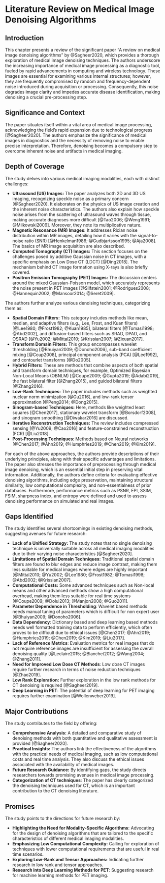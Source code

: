 # Literature Review on Medical Image Denoising Algorithms

## Introduction

This chapter presents a review of the significant paper "A review on medical image denoising algorithms" by @Sagheer2020, which provides a thorough exploration of medical image denoising techniques. The authors underscore the increasing importance of medical image processing as a diagnostic tool, fueled by rapid advancements in computing and wireless technology. These images are essential for examining various internal structures; however, they are frequently compromised by random and frequency-dependent noise introduced during acquisition or processing. Consequently, this noise degrades image clarity and impedes accurate disease identification, making denoising a crucial pre-processing step.

## Significance and Context

The paper situates itself within a vital area of medical image processing, acknowledging the field's rapid expansion due to technological progress \[@Sagheer2020]. The authors emphasize the significance of medical images in diagnostics and the necessity of removing noise to enable precise interpretation. Therefore, denoising becomes a compulsory step to overcome inherent noise and artifacts in medical imaging.

## Depth of Coverage

The study delves into various medical imaging modalities, each with distinct challenges:

*   **Ultrasound (US) Images:** The paper analyzes both 2D and 3D US imaging, recognizing speckle noise as a primary concern \[@Sagheer2020]. It elaborates on the physics of US image creation and the inherent noise characteristics. The authors also explain how speckle noise arises from the scattering of ultrasound waves through tissue, making accurate diagnoses more difficult \[@Tao2006; @Weng1991; @Milkowski2009]. Moreover, they note its multiplicative nature.
*   **Magnetic Resonance (MR) Images:**  It addresses Rician noise distribution within MR images, detailing how it varies with the signal-to-noise ratio (SNR) \[@Henkelman1986; @Gudbjartsson1995; @Aja2008]. The basics of MR image acquisition are also described.
*   **Computed Tomography (CT) Images:** This section focuses on the challenges posed by additive Gaussian noise in CT images, with a specific emphasis on Low Dose CT (LDCT) \[@Ding2018]. The mechanism behind CT image formation using X-rays is also briefly covered.
*   **Positron Emission Tomography (PET) Images:** The discussion centers around the mixed Gaussian-Poisson model, which accurately represents the noise present in PET images \[@Slifstein2001; @Rodrigues2008; @Hannequin2002; @Mansoor2014; @Seret2009].

The authors further analyze various denoising techniques, categorizing them as:

*   **Spatial Domain Filters:** This category includes methods like mean, median, and adaptive filters (e.g., Lee, Frost, and Kuan filters) \[@Lee1980; @Frost1982; @Kuan1985], bilateral filters \[@Tomasi1998; @Abd2002], and diffusion-based filters such as SRAD, DPAD, and OSRAD \[@Yu2002; @Mittal2010; @Krissian2007; @Zixuan2017].
*   **Transform Domain Filters:** This group encompasses wavelet thresholding \[@Bhuiyan2009; @Donoho2006], sub-band coefficient mixing \[@Coup2008], principal component analysis (PCA) \[@Lee1992], and contourlet transforms \[@Do2005].
*   **Hybrid Filters:** These are methods that combine aspects of both spatial and transform domain techniques, for example, Optimized Bayesian Non-Local Means (OBNLM) \[@Coupe2009; @Gupta2019; @Adabi2019], the fast bilateral filter \[@Zhang2015], and guided bilateral filters \[@Zhang2016].
*   **Low-Rank Techniques:** The paper includes methods such as weighted nuclear norm minimization \[@Gu2016], and low-rank tensor approximation \[@Peng2014; @Dong2015].
*   **Sinogram-based Techniques:**  Here, methods like weighted least squares \[@Chen2017], stationary wavelet transform \[@Borsdorf2008], and sinogram smoothing \[@Diwakar2016] are discussed.
*   **Iterative Reconstruction Techniques:**  The review includes compressed sensing \[@Yu2009; @Cao2016] and feature-constrained reconstruction (FCR) \[@Liu2018].
*  **Post-Processing Techniques**: Methods based on Neural networks \[@Chen2017; @Ahn2019; @Humphries2019; @Chen2019; @Kim2019].

For each of the above approaches, the authors provide descriptions of their underlying principles, along with their specific advantages and limitations. The paper also stresses the importance of preprocessing through medical image denoising, which is an essential initial step in preserving vital information. Additionally, the authors define criteria for evaluating effective denoising algorithms, including edge preservation, maintaining structural similarity, low computational complexity, and non-essentialness of prior databases. Furthermore, performance metrics such as PSNR, EPI, SSIM, FSIM, sharpness index, and entropy were defined and used to assess denoising performance on simulated and real images.

## Gaps Identified

The study identifies several shortcomings in existing denoising methods, suggesting avenues for future research:

*   **Lack of a Unified Strategy:**  The study notes that no single denoising technique is universally suitable across all medical imaging modalities due to their varying noise characteristics \[@Sagheer2020].
*   **Limitations of Spatial Domain Techniques:** Traditional spatial domain filters are found to blur edges and reduce image contrast, making them less suitable for medical images where edges are highly important \[@Mittal2010; @Yu2002; @Lee1980; @Frost1982; @Tomasi1998; @Abd2002; @Krissian2007].
*  **Computational Costs:** Some advanced techniques such as Non-local means and other advanced methods show a high computational overhead, making them less suitable for real time systems \[@Coupe2009; @Dolui2013; @Manjon2008; @Guo2011].
*   **Parameter Dependence in Thresholding**: Wavelet based methods needs manual tuning of parameters which is difficult for non expert user \[@Bhuiyan2009; @Donoho2006].
*   **Data Dependency**:  Dictionary based and deep learning based methods needs well formatted training data to perform efficiently, which often proves to be difficult due to ethical issues \[@Chen2017; @Ahn2019; @Humphries2019; @Chen2019; @Kim2019; @Liu2017].
*   **Lack of Reference Metrics**:  Evaluation metrics for real images that do not require reference images are insufficient for assessing the overall denoising quality \[@Leclaire2015; @Blanchet2012; @Wang2004; @Zhang2011].
*   **Need for Improved Low Dose CT Methods**: Low dose CT images require further research in terms of noise reduction techniques \[@Zhao2019].
*   **Low Rank Exploration:**  Further exploration in the low rank methods for CT denoising is required \[@Sagheer2019].
*  **Deep Learning in PET**: The potential of deep learning for PET imaging requires further examination \[@Wollenweber2019].

## Major Contributions

The study contributes to the field by offering:

*   **Comprehensive Analysis:** A detailed and comparative study of denoising methods with both quantitative and qualitative assessment is provided \[@Sagheer2020].
*   **Practical Insights:**  The authors link the effectiveness of the algorithms with the practical needs of medical imaging, such as low computational costs and real time analysis. They also discuss the ethical issues associated with the availability of medical images.
*   **Future Research Guidance:** By identifying gaps, the study directs researchers towards promising avenues in medical image processing.
*   **Categorization of CT techniques**: The paper has clearly categorized the denoising techniques used for CT, which is an important contribution to the CT denoising literature.

## Promises

The study points to the directions for future research by:

*   **Highlighting the Need for Modality-Specific Algorithms:**  Advocating for the design of denoising algorithms that are tailored to the specific characteristics of different medical imaging modalities.
*  **Emphasizing Low Computational Complexity:** Calling for exploration of techniques with lower computational requirements that are useful in real time scenarios.
*   **Exploring Low-Rank and Tensor Approaches:** Indicating further research in low rank and tensor approaches.
*   **Research into Deep Learning Methods for PET**: Suggesting research for machine learning methods for PET imaging.



